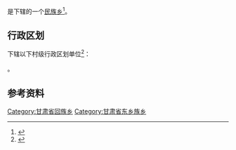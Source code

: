 {{中国乡级行政区|62/09/22/212/000}}

'''{{PAGENAMEBASE}}'''是{{PRC admin/fullname|62/09/22/212/000|3}}下辖的一个[[民族乡|民族乡]]<ref>{{PRC admin/ref sgc|{{PRC admin/parent|62/09/22/212/000}}}}</ref>。

== 行政区划 ==
{{PAGENAMEBASE}}下辖以下村级行政区划单位<ref>{{PRC admin/ref sgc|62/09/22/212/000}}</ref>：

{{PRC admin/children|62/09/22/212/000}}。

== 参考资料 ==
{{reflist}}

{{甘肃行政区划小作品}}
{{PRC admin/navcat|62/09/22/212/000}}
[[Category:甘肃省回族乡|Category:甘肃省回族乡]]
[[Category:甘肃省东乡族乡|Category:甘肃省东乡族乡]]